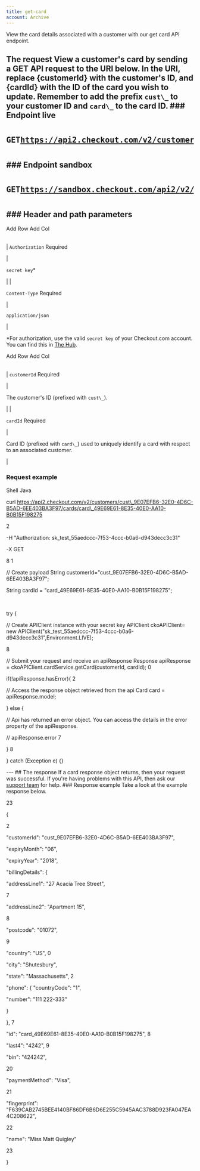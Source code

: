 ```yaml
---
title: get-card
account: Archive
---
```


View the card details associated with a customer with our get card API endpoint.

## The request View a customer's card by sending a **GET** API request to the URI below. In the URI, replace **{customerId}** with the customer's ID, and **{cardId}** with the ID of the card you wish to update. Remember to add the prefix `cust\_` to your customer ID and `card\_` to the card ID. ### Endpoint live <pre class="api-header-long-url"><p class="api-header"><span class="get-tag">GET</span>https://api2.checkout.com/v2/customers/{customerId}/cards/{cardId}</p></pre> ### Endpoint sandbox <pre class="api-header-long-url"><p class="api-header"><span class="get-tag">GET</span>https://sandbox.checkout.com/api2/v2/customers/{customerId}/cards/{cardId}</p></pre> ### Header and path parameters

Add Row Add Col

|     |     |
| --- | --- |

|
`Authorization` <span class="req-def">Required</span>

|

`secret key`\*

|
|

`Content-Type` <span class="req-def">Required</span>

|

`application/json`

|

\*For authorization, use the valid `secret key` of your Checkout.com account. You can find this in [The Hub](https://hub.checkout.com/).

Add Row Add Col

|     |     |
| --- | --- |

|
`customerId` <span class="req-def">Required</span>

|

The customer's ID (prefixed with `cust\_`).

|
|

`cardId` <span class="req-def">Required</span>

|

Card ID (prefixed with `card\_`) used to uniquely identify a card with respect to an associated customer.

|

### Request example

Shell Java

curl https://api2.checkout.com/v2/customers/cust\_9E07EFB6-32E0-4D6C-B5AD-6EE403BA3F97/cards/card\_49E69E61-8E35-40E0-AA10-B0B15F198275

2

-H "Authorization: sk_test_55aedccc-7f53-4ccc-b0a6-d943decc3c31"

-X GET

8
1

// Create payload
String customerId="cust_9E07EFB6-32E0-4D6C-B5AD-6EE403BA3F97";

String cardId = "card_49E69E61-8E35-40E0-AA10-B0B15F198275";

​

try {

// Create APIClient instance with your secret key
APIClient ckoAPIClient= new APIClient("sk_test_55aedccc-7f53-4ccc-b0a6-d943decc3c31",Environment.LIVE);

8

// Submit your request and receive an apiResponse
Response<Card> apiResponse = ckoAPIClient.cardService.getCard(customerId, cardId);
0

​if(!apiResponse.hasError){
2

// Access the response object retrieved from the api
Card card = apiResponse.model;

} else {

// Api has returned an error object. You can access the details in the error property of the apiResponse.

// apiResponse.error
7

}
8

} catch (Exception e) {}

--- ## The response If a card response object returns, then your request was successful. If you're having problems with this API, then ask our [support team](mailto:support@checkout.com) for help. ### Response example Take a look at the example response below.

23

{

2

"customerId": "cust_9E07EFB6-32E0-4D6C-B5AD-6EE403BA3F97",

"expiryMonth": "06",

"expiryYear": "2018",

"billingDetails": {

"addressLine1": "27 Acacia Tree Street",

7

"addressLine2": "Apartment 15",

8

"postcode": "01072",

9

"country": "US",
0

"city": "Shutesbury",

"state": "Massachusetts",
2

"phone": {
"countryCode": "1",

"number": "111 222-333"

}

},
7

"id": "card_49E69E61-8E35-40E0-AA10-B0B15F198275",
8

"last4": "4242",
9

"bin": "424242",

20

"paymentMethod": "Visa",

21

"fingerprint": "F639CAB2745BEE4140BF86DF6B6D6E255C5945AAC3788D923FA047EA4C208622",

22

"name": "Miss Matt Quigley"

23

}
